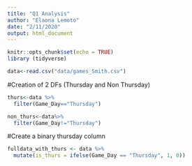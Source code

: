 ```yaml
---
title: "Q1 Analysis"
author: "Elaona Lemoto"
date: "2/11/2020"
output: html_document
---
```


```r
knitr::opts_chunk$set(echo = TRUE)
library (tidyverse)
```

```r
data<-read.csv("data/games_Smith.csv")
```

#Creation of 2 DFs (Thursday and Non Thursday)

```r
thurs<-data %>% 
  filter(Game_Day=="Thursday")

non_thurs<-data%>% 
  filter(Game_Day!="Thursday")

```

#Create a binary thursday column 
```r
fulldata_with_thurs <- data %>% 
  mutate(is_thurs = ifelse(Game_Day == "Thursday", 1, 0))
```
